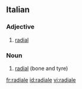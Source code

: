 ==Italian==

===Adjective===
{{it-adj|radial|e|i}}

# [[radial]]

===Noun===
{{it-noun|radial|m|e|i}}

# [[radial]] (bone and tyre)

[[fr:radiale]]
[[id:radiale]]
[[vi:radiale]]